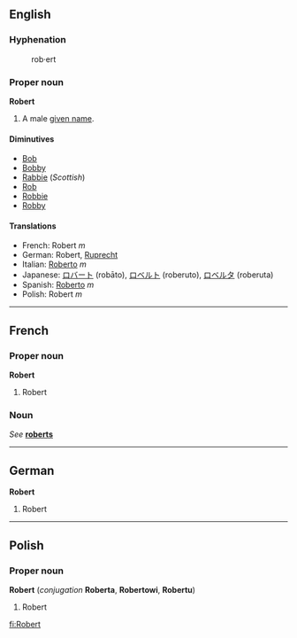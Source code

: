 ==English==
===Hyphenation===
:rob&middot;ert

===Proper noun===
'''Robert'''

# A male [[given name]].

====Diminutives====
*[[Bob]]
*[[Bobby]]
*[[Rabbie]] (''Scottish'')
*[[Rob]]
*[[Robbie]]
*[[Robby]]

====Translations====
*French: Robert ''m''
*German: Robert, [[Ruprecht]]
*Italian: [[Roberto#Italian|Roberto]] ''m''
*Japanese: [[ロバート]] (robāto), [[ロベルト]] (roberuto), [[ロベルタ]] (roberuta)
*Spanish: [[Roberto#Spanish|Roberto]] ''m''
*Polish: Robert ''m''

----
==French==
===Proper noun===
'''Robert'''

#Robert

===Noun===
''See'' '''[[roberts]]'''

----
==German==
'''Robert'''

#Robert

----
==Polish==
===Proper noun===
'''Robert''' (''conjugation'' '''Roberta''', '''Robertowi''', '''Robertu''')

#Robert

[[fi:Robert]]